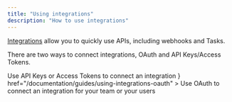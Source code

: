 ```yaml
---
title: "Using integrations"
description: "How to use integrations"
---
```


[Integrations](/documentation/concepts/integrations) allow you to quickly use APIs, including webhooks and Tasks.

There are two ways to connect integrations, OAuth and API Keys/Access Tokens.

<CardGroup cols={2}>
  <Card
    title="API Keys/Access Tokens"
    icon="key"
    href="/documentation/guides/using-integrations-apikeys"
  >
    Use API Keys or Access Tokens to connect an integration
  </Card>
  <Card
    title="OAuth"
    icon={
      <svg viewBox="0 0 100 100" fill="none" xmlns="http://www.w3.org/2000/svg">
        <path
          d="M50.5013 0C49.1646 0 47.7861 0.0417711 46.3659 0.125313C43.609 0.292398 40.685 0.75188 37.594 1.50376C34.67 2.25564 32.1637 3.09106 30.0752 4.01002C26.9006 5.43024 23.6842 7.26817 20.4261 9.52381C16.7502 12.1136 13.4921 15.2464 10.6516 18.9223C7.81119 22.5982 5.51378 26.6082 3.7594 30.9524L3.13283 32.4561C2.38095 34.2941 1.8797 35.6725 1.62907 36.5915C0.543024 40.3509 0 44.4444 0 48.8722C0 52.9657 0.37594 56.8505 1.12782 60.5263C2.96575 68.8805 6.39098 76.0234 11.4035 81.9549C15.7477 87.1345 21.5539 91.6458 28.8221 95.4887C32.8321 97.5773 37.406 98.9766 42.5439 99.6867C47.6817 100.397 52.8822 100.355 58.1454 99.5614C63.4085 98.7677 68.2122 97.2849 72.5564 95.1128C80.0752 91.2698 86.4244 85.4636 91.604 77.6942C94.1938 73.8513 96.1988 69.6742 97.619 65.1629C99.2063 60.1504 100 54.9708 100 49.6241C100 44.8621 99.1228 39.8914 97.3684 34.7118C95.9482 30.3676 94.0267 26.3158 91.604 22.5564C87.3434 15.7895 81.9967 10.4845 75.5639 6.6416C68.2122 2.21387 59.858 0 50.5013 0ZM46.2406 23.8095H53.0075C54.3442 23.8095 55.5556 24.2063 56.6416 25C57.7277 25.7936 58.4795 26.817 58.8972 28.0702L72.1805 68.1704C72.7652 69.8413 72.6608 71.4494 71.8672 72.995C71.0735 74.5405 69.883 75.5639 68.2957 76.0652C67.6274 76.2322 66.9591 76.3158 66.2907 76.3158C64.9541 76.3158 63.7427 75.9398 62.6566 75.188C61.5706 74.4361 60.8187 73.3918 60.401 72.0551L57.5188 62.9073H42.4812L39.599 72.0551C39.1813 73.3083 38.4294 74.3317 37.3434 75.1253C36.2573 75.919 35.0459 76.3158 33.7093 76.3158C33.0409 76.3158 32.4144 76.2322 31.8296 76.0652C30.1587 75.5639 28.9265 74.5614 28.1328 73.0576C27.3392 71.5539 27.193 69.9666 27.6942 68.2957L40.3509 28.1955C40.7686 26.8588 41.5205 25.7936 42.6065 25C43.6926 24.2063 44.9039 23.8095 46.2406 23.8095Z"
          fill="#818cf8"
        />
      </svg>
    }
    href="/documentation/guides/using-integrations-oauth"
  >
    Use OAuth to connect an integration for your team or your users
  </Card>
</CardGroup>
